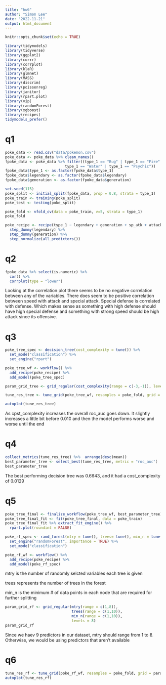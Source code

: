 ```yaml
---
title: "hw6"
author: "Simon Lee"
date: "2022-11-21"
output: html_document
---
```


```r
knitr::opts_chunk$set(echo = TRUE)
```

```r
library(tidymodels)
library(tidyverse)
library(ggplot2)
library(corrr)
library(corrplot)
library(klaR)
library(glmnet)
library(MASS)
library(discrim)
library(poissonreg)
library(janitor)
library(rpart.plot)
library(vip)
library(randomForest)
library(xgboost)
library(recipes)
tidymodels_prefer()
```

# q1
```r
poke_data <- read.csv("data/pokemon.csv")
poke_data <- poke_data %>% clean_names()
fpoke_data <- poke_data %>% filter((type_1 == "Bug" | type_1 == "Fire" | type_1 == "Grass" | type_1 == "Normal" |
                           type_1 == "Water" | type_1 == "Psychic"))
fpoke_data$type_1 <- as.factor(fpoke_data$type_1)
fpoke_data$legendary <- as.factor(fpoke_data$legendary)
fpoke_data$generation <- as.factor(fpoke_data$generation)

set.seed(115)
poke_split <- initial_split(fpoke_data, prop = 0.8, strata = type_1)
poke_train <- training(poke_split)
poke_test <- testing(poke_split)

poke_fold <- vfold_cv(data = poke_train, v=5, strata = type_1)
poke_fold

poke_recipe <- recipe(type_1 ~ legendary + generation + sp_atk + attack + speed + defense + hp + sp_def, data= poke_train) %>% 
  step_dummy(legendary) %>% 
  step_dummy(generation) %>% 
  step_normalize(all_predictors())
```

# q2
```r
fpoke_data %>% select(is.numeric) %>% 
  cor() %>% 
  corrplot(type = "lower")
```

Looking at the correlation plot there seems to be no negative correlation between any of the variables. There does seem to be positive correlation between speed with attack and special attack. Special defense is correlated with defense. Which makes sense
as something with high defense should have high special defense and something with strong speed should be high attack since its offensive.

# q3
```r
poke_tree_spec <- decision_tree(cost_complexity = tune()) %>% 
  set_mode("classification") %>% 
  set_engine("rpart")

poke_tree_wf <- workflow() %>% 
  add_recipe(poke_recipe) %>% 
  add_model(poke_tree_spec)

param_grid_tree <- grid_regular(cost_complexity(range = c(-3,-1)), levels = 10)

tune_res_tree <- tune_grid(poke_tree_wf, resamples = poke_fold, grid = param_grid_tree, metrics = metric_set(roc_auc))
```

```r
autoplot(tune_res_tree)
```

As cpst_complexity increases the overall roc_auc goes down. It slightly increases a little bit before 0.010 and then the model
performs worse and worse until the end

# q4
```r
collect_metrics(tune_res_tree) %>%  arrange(desc(mean))
best_parameter_tree <- select_best(tune_res_tree, metric = "roc_auc")
best_parameter_tree
```

The best performing decision tree was 0.6643, and it had a cost_complexity of 0.0129

# q5
```r
poke_tree_final <- finalize_workflow(poke_tree_wf, best_parameter_tree)
poke_tree_final_fit <- fit(poke_tree_final, data = poke_train)
poke_tree_final_fit %>% extract_fit_engine() %>% 
  rpart.plot(roundint = FALSE)
```

```r
poke_rf_spec <- rand_forest(mtry = tune(), trees= tune(), min_n = tune()) %>%
  set_engine("randomForest", importance = TRUE) %>% 
  set_mode("classification")

poke_rf_wf <- workflow() %>% 
  add_recipe(poke_recipe) %>% 
  add_model(poke_rf_spec)
```

mtry is the number of randomly selcted variables each tree is given

trees represents the number of trees in the forest

min_n is the minimum # of data points in each node that are required for further splitting

```r
param_grid_rf <- grid_regular(mtry(range = c(1,8)),
                              trees(range = c(1,10)),
                              min_n(range = c(1,10)),
                              levels = 8)
param_grid_rf
```

Since we haev 9 predictors in our dataset, mtry should range from 1 to 8. Otherwise, we would be using predictors that
aren't available

# q6
```r
tune_res_rf <- tune_grid(poke_rf_wf, resamples = poke_fold, grid = param_grid_rf, metrics = metric_set(roc_auc))
autoplot(tune_res_rf)
```